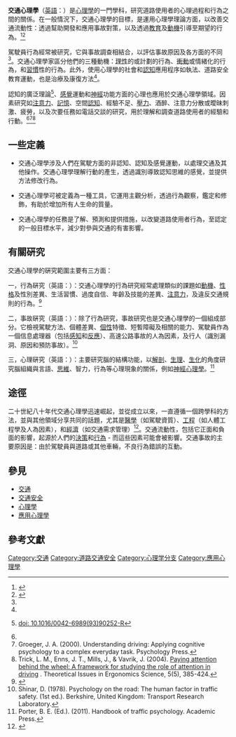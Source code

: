 {{Psychology}}
'''交通心理學'''（[[英語|英語]]：'''{{lang|en|Traffic Psychology}}'''）是[[心理學|心理學]]的一門學科，研究道路使用者的心理過程和行為之間的關係。在一般情況下，交通心理學的目標，是運用心理學理論方面，以改善交通流動性：透過幫助開發和應用事故對策，以及透過[[教育|教育]]及[[動機|動機]]引導至期望的行為。<ref name=Rothengatter>{{cite journal|last=Rothengatter|first=T.|title=Psychological aspects of road user behavior.|journal=Applied Psychology: An International Review|year=1997|volume=46|issue=3|pages=223–234|doi=10.1111/j.1464-0597.1997.tb01227.x}}</ref><ref name=Gold>{{cite journal |last1=Goldenbeld |first1=C. |last2=Levelt |first2=P. B. M. |last3=Heidstra |first3=J. |title=Psychological perspectives on changing driver attitude and behavior.|journal=recherche-Transports-Securite|year=2000|volume=67|pages=65–81 |doi=10.1016/s0761-8980(00)90108-0}}</ref>

駕駛員行為經常被研究，它與事故調查相結合，以評估事故原因及各方面的不同<ref name=Rothengatter />。交通心理學家區分他們的三種動機：[[理性|理性]]的或計劃的行為、[[衝動_(心理學)|衝動]]或情緒化的行為，和[[習慣|習慣]]性的行為。此外，使用心理學的社會和[[認知|認知]]應用程序如執法、道路安全教育運動，也是治療及康復方法<ref name=Gold />。

認知的廣泛理論<ref name=Regan>{{cite journal|last=Regan|first=D.|title=Dissociation of Discrimination Thresholds for Time to Contact for Rate of Angular Expansion |url=https://archive.org/details/sim_vision-research_1993-03_33_4/page/n26|journal=Vision Res. |year=1993|volume=33|issue=4|pages=447–462|doi=10.1016/0042-6989(93)90252-r}}  [http://psycnet.apa.org/psycinfo/1993-36092-001 doi: 10.1016/0042-6989(93)90252-R]</ref>、[[感覺|感覺]]運動和[[神經|神經]]功能方面的心理也應用於交通心理學領域。因素研究如[[注意力|注意力]]、[[記憶|記憶]]、空間[[認知|認知]]、經驗不足、[[壓力|壓力]]、酒醉、注意力分散或曖昧刺激、疲勞，以及次要任務如電話交談的研究，用於理解和調查道路使用者的經驗和行動。<ref name=Gold /><ref name="Groeger">Groeger, J. A. (2000). Understanding driving: Applying cognitive psychology to a complex everyday task. Psychology Press.</ref><ref name="Trick">Trick, L. M., Enns, J. T., Mills, J., & Vavrik, J. (2004). [http://www.psychology.uoguelph.ca/faculty/trick/Documents/Articles/PayingAttentionBehindWheel.pdf Paying attention behind the wheel: A framework for studying the role of attention in driving] {{Wayback|url=http://www.psychology.uoguelph.ca/faculty/trick/Documents/Articles/PayingAttentionBehindWheel.pdf |date=20110828165032 }}. Theoretical Issues in Ergonomics Science, 5(5), 385-424.</ref>

==一些定義==
*交通心理學涉及人們在駕駛方面的非認知、認知及感覺運動，以處理交通及其他操作。交通心理學理解行動的產生，透過識別導致認知思維的感覺，並提供方法修改行為。

*交通心理學可被定義為一種工具，它運用主觀分析，透過行為觀察，鑑定和修飾，有助於增加所有人生命的質量。

*交通心理學的任務是了解、預測和提供措施，以改變道路使用者行為，至認定的一般目標水平，減少對參與交通的有害影響。

==有關硏究==
交通心理學的硏究範圍主要有三方面：

一，行為硏究（英語：{{lang|en|Behavior Research}}）：交通心理學的行為研究經常處理類似的課題如[[動機|動機]]、[[性格|性格]]及性別差異、生活習慣、過度自信、年齡及技能的差異、[[注意力|注意力]]，及違反交通規則的行為。<ref name=direct>{{cite web|title=Traffic psychology and behavior|url=http://www.sciencedirect.com/science/article/pii/S1369847898000072|author=Rothengatter and Groeger|accessdate=2013-03-13|date=1998-08-17|work=Science Direct|archive-date=2015-09-24|archive-url=https://web.archive.org/web/20150924185823/http://www.sciencedirect.com/science/article/pii/S1369847898000072|dead-url=no}}</ref>

二，事故硏究（英語：{{lang|en|Accident Research}}）：除了行為研究，事故研究也是交通心理學的一個組成部分。它檢視駕駛方法、個體差異、[[個性|個性]]特徵、短暫障礙及相關的能力、駕駛員作為一個信息處理器（包括[[感知|感知]]和[[反應|反應]]）、高速公路事故的人為因素，及行人（識別漏洞、原因和預防事故）。<ref>Shinar, D. (1978). Psychology on the road: The human factor in traffic safety. (1st ed.). Berkshire, United Kingdom: Transport Research Laboratory.</ref>

三，心理硏究（英語：{{lang|en|Psychological Research}}）：主要研究腦的結構功能，以[[解剖|解剖]]、[[生理|生理]]、[[生化|生化]]的角度研究腦組織與言語、[[思維|思維]]、智力，行為等心理現象的關係，例如[[神經心理學|神經心理學]]。<ref name="Porter">Porter, B. E. (Ed.). (2011). Handbook of traffic psychology. Academic Press.</ref>

==途徑==
二十世紀八十年代交通心理學迅速崛起，並從成立以來，一直遵循一個跨學科的方法，並與其他領域分享共同的話題，尤其是[[醫學|醫學]]（如駕駛資質）、[[工程|工程]]（如人體工程學及人為因素），和[[經濟|經濟]]（如交通需求管理）<ref>{{Cite web |url=http://www.soc.hawaii.edu/leonj/409af98/lee/report1lee.html |title=Definitions of Traffic Psychology, University of Hawaii, retrieved on 21 Feburary 2015. |accessdate=2015-02-21 |archive-date=2015-09-24 |archive-url=https://web.archive.org/web/20150924103135/http://www.soc.hawaii.edu/leonj/409af98/lee/report1lee.html |dead-url=no }}</ref>。交通流動性，包括它正面和負面的影響，起源於人們的[[決策|決策]]和[[行為|行為]] - 而這些因素可能會被影響。交通事故的主要原因是：由於駕駛員與道路或其他車輛，不良行為錯誤的互動。

==參見==
*[[交通|交通]]
*[[交通安全|交通安全]]
*[[心理學|心理學]]
*[[應用心理學|應用心理學]]

==參考文獻==
{{reflist}}
{{心理學}}
[[Category:交通|Category:交通]]
[[Category:道路交通安全|Category:道路交通安全]]
[[Category:心理学分支|Category:心理学分支]]
[[Category:應用心理學|Category:應用心理學]]